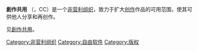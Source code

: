 {{noteTA
|G3=free license
}}
'''創作共用''' （{{lang-en|Creative Commons}}，CC）是一个[[非营利组织|非营利组织]]，致力于扩大[[创造性|创作]]作品的可用范围，使其可供他人分享和再创作。

见[[創作共用|創作共用]]。
{{Commons category|Creative Commons}}

[[Category:非营利组织|Category:非营利组织]]
[[Category:自由软件|Category:自由软件]]
[[Category:版权|Category:版权]]